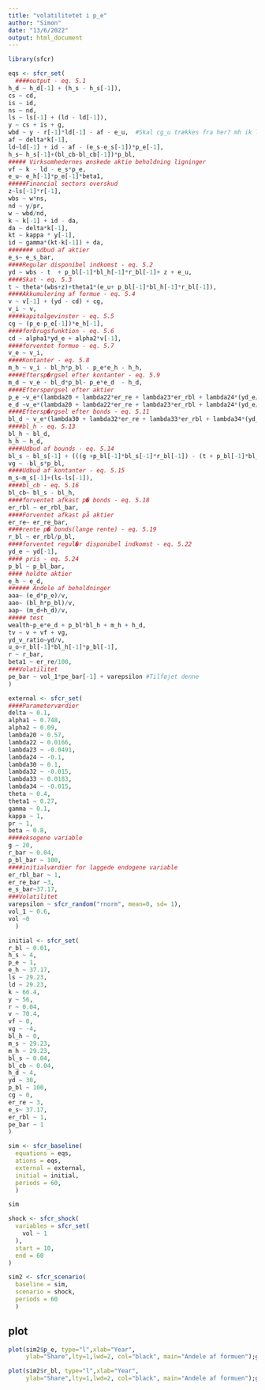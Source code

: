 ```yaml
---
title: "volatilitetet i p_e"
author: "Simon"
date: "13/6/2022"
output: html_document
---
```


```r
library(sfcr)
```

```r
eqs <- sfcr_set(
  ####output - eq. 5.1
h_d ~ h_d[-1] + (h_s - h_s[-1]), 
cs ~ cd,
is ~ id,
ns ~ nd,
ls ~ ls[-1] + (ld - ld[-1]), 
y ~ cs + is + g,
wbd ~ y - r[-1]*ld[-1] - af - e_u,  #Skal cg_u trækkes fra her? mh ik ligmed ms så? Hvad hedder historien så?
af ~ delta*k[-1],
ld~ld[-1] + id - af - (e_s-e_s[-1])*p_e[-1], 
h_s~ h_s[-1]+(bl_cb-bl_cb[-1])*p_bl, 
##### Virksomhedernes ønskede aktie beholdning ligninger 
vf ~ k - ld - e_s*p_e,   
e_u~ e_h[-1]*p_e[-1]*beta1,  
#####Financial sectors overskud 
z~ls[-1]*r[-1], 
wbs ~ w*ns, 
nd ~ y/pr, 
w ~ wbd/nd, 
k ~ k[-1] + id - da, 
da ~ delta*k[-1],
kt ~ kappa * y[-1],
id ~ gamma*(kt-k[-1]) + da,
####### udbud af aktier
e_s~ e_s_bar, 
####Regulær disponibel indkomst - eq. 5.2
yd ~ wbs - t  + p_bl[-1]*bl_h[-1]*r_bl[-1]+ z + e_u,   
####Skat - eq. 5.3 
t ~ theta*(wbs+z)+theta1*(e_u+ p_bl[-1]*bl_h[-1]*r_bl[-1]), 
####Akkumulering af formue - eq. 5.4
v ~ v[-1] + (yd - cd) + cg,  
v_i ~ v,
####kapitalgevinster - eq. 5.5
cg ~ (p_e-p_e[-1])*e_h[-1], 
####forbrugsfunktion - eq. 5.6
cd ~ alpha1*yd_e + alpha2*v[-1],
####forventet formue - eq. 5.7
v_e ~ v_i, 
####Kontanter - eq. 5.8
m_h ~ v_i - bl_h*p_bl - p_e*e_h - h_h,   
####Eftersp�rgsel efter kontanter - eq. 5.9
m_d ~ v_e - bl_d*p_bl- p_e*e_d  - h_d,
####Efterspørgsel efter aktier
p_e ~v_e*(lambda20 + lambda22*er_re + lambda23*er_rbl + lambda24*(yd_e/v_e))/e_s+ vol* pe_bar, # Tilføjet sidste led for at skabe volatilitet.  
e_d ~v_e*(lambda20 + lambda22*er_re + lambda23*er_rbl + lambda24*(yd_e/v_e))/p_e, 
####Eftersp�rgsel efter bonds - eq. 5.11
bl_d ~ v_e*(lambda30 + lambda32*er_re + lambda33*er_rbl + lambda34*(yd_e/v_e))/p_bl,
####bl_h - eq. 5.13
bl_h ~ bl_d,
h_h ~ h_d,
####Udbud af bounds - eq. 5.14
bl_s ~ bl_s[-1] + (((g +p_bl[-1]*bl_s[-1]*r_bl[-1]) - (t + p_bl[-1]*bl_cb[-1]*r_bl[-1]))/p_bl),
vg ~ -bl_s*p_bl,
####Udbud af kontanter - eq. 5.15
m_s~m_s[-1]+(ls-ls[-1]),
####bl_cb - eq. 5.16
bl_cb~ bl_s - bl_h, 
####forventet afkast p� bonds - eq. 5.18
er_rbl ~ er_rbl_bar,
####Forventet afkast på aktier 
er_re~ er_re_bar,
####rente p� bonds(lange rente) - eq. 5.19
r_bl ~ er_rbl/p_bl, 
####forventet regul�r disponibel indkomst - eq. 5.22
yd_e ~ yd[-1],
#### pris - eq. 5.24
p_bl ~ p_bl_bar,
#### holdte aktier
e_h ~ e_d,
###### Andele af beholdninger
aaa~ (e_d*p_e)/v,
aao~ (bl_h*p_bl)/v,
aap~ (m_d+h_d)/v,
##### test
wealth~p_e*e_d + p_bl*bl_h + m_h + h_d,
tv ~ v + vf + vg,
yd_v_ratio~yd/v,
u_o~r_bl[-1]*bl_h[-1]*p_bl[-1],
r ~ r_bar,
beta1 ~ er_re/100,
###Volatilitet
pe_bar ~ vol_1*pe_bar[-1] + varepsilon #Tilføjet denne
)
```

```r
external <- sfcr_set(
####Parameterværdier
delta ~ 0.1,
alpha1 ~ 0.748,
alpha2 ~ 0.09, 
lambda20 ~ 0.57,
lambda22 ~ 0.0166,
lambda23 ~ -0.0491,
lambda24 ~ -0.1, 
lambda30 ~ 0.1, 
lambda32 ~ -0.015,
lambda33 ~ 0.0183,
lambda34 ~ -0.015,
theta ~ 0.4,
theta1 ~ 0.27,
gamma ~ 0.1, 
kappa ~ 1,
pr ~ 1,
beta ~ 0.8,  
####eksogene variable
g ~ 20,
r_bar ~ 0.04, 
p_bl_bar ~ 100,
####initialværdier for laggede endogene variable
er_rbl_bar ~ 1,
er_re_bar ~3,
e_s_bar~37.17,
###Volatilitet
varepsilon ~ sfcr_random("rnorm", mean=0, sd= 1),
vol_1 ~ 0.6,
vol ~0
  )
```


```r
initial <- sfcr_set(
r_bl ~ 0.01,
h_s ~ 4, 
p_e ~ 1,
e_h ~ 37.17,   
ls ~ 29.23,  
ld ~ 29.23,  
k ~ 66.4,
y ~ 56,
r ~ 0.04,
v ~ 70.4,
vf ~ 0,
vg ~ -4,
bl_h ~ 0,
m_s ~ 29.23, 
m_h ~ 29.23, 
bl_s ~ 0.04, 
bl_cb ~ 0.04, 
h_d ~ 4,
yd ~ 30,
p_bl ~ 100,
cg ~ 0,
er_re ~ 3,
e_s~ 37.17,   
er_rbl ~ 1,
pe_bar ~ 1
)
```


```r
sim <- sfcr_baseline(
  equations = eqs,
  ations = eqs, 
  external = external,
  initial = initial,
  periods = 60, 
  )
```

```r
sim
```

```r
shock <- sfcr_shock(
  variables = sfcr_set(
    vol ~ 1
  ),
  start = 10,
  end = 60
)
```


```r
sim2 <- sfcr_scenario(
  baseline = sim,
  scenario = shock,
  periods = 60
  )
```


## plot

```r
plot(sim2$p_e, type="l",xlab="Year",
     ylab="Share",lty=1,lwd=2, col="black", main="Andele af formuen");grid()
```

```r
plot(sim2$r_bl, type="l",xlab="Year",
     ylab="Share",lty=1,lwd=2, col="black", main="Andele af formuen");grid()
```

